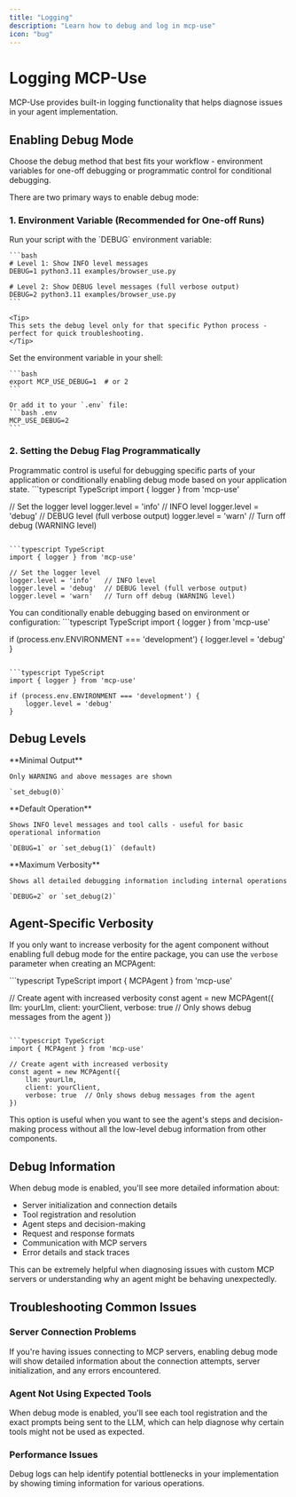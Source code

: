 ```yaml
---
title: "Logging"
description: "Learn how to debug and log in mcp-use"
icon: "bug"
---
```


# Logging MCP-Use

<Info>
MCP-Use provides built-in logging functionality that helps diagnose issues in your agent implementation.
</Info>

## Enabling Debug Mode

<Note>
Choose the debug method that best fits your workflow - environment variables for one-off debugging or programmatic control for conditional debugging.
</Note>

There are two primary ways to enable debug mode:

### 1. Environment Variable (Recommended for One-off Runs)

<Tabs>
  <Tab title="Inline (Temporary)">
    Run your script with the `DEBUG` environment variable:

    ```bash
    # Level 1: Show INFO level messages
    DEBUG=1 python3.11 examples/browser_use.py

    # Level 2: Show DEBUG level messages (full verbose output)
    DEBUG=2 python3.11 examples/browser_use.py
    ```

    <Tip>
    This sets the debug level only for that specific Python process - perfect for quick troubleshooting.
    </Tip>
  </Tab>

  <Tab title="Persistent">
    Set the environment variable in your shell:

    ```bash
    export MCP_USE_DEBUG=1  # or 2
    ```

    Or add it to your `.env` file:
    ```bash .env
    MCP_USE_DEBUG=2
    ```
  </Tab>
</Tabs>

### 2. Setting the Debug Flag Programmatically

<Note>
Programmatic control is useful for debugging specific parts of your application or conditionally enabling debug mode based on your application state.
</Note>

<CodeGroup>
```typescript TypeScript
import { logger } from 'mcp-use'

// Set the logger level
logger.level = 'info'   // INFO level
logger.level = 'debug'  // DEBUG level (full verbose output)
logger.level = 'warn'   // Turn off debug (WARNING level)
```

```typescript TypeScript
import { logger } from 'mcp-use'

// Set the logger level
logger.level = 'info'   // INFO level
logger.level = 'debug'  // DEBUG level (full verbose output)
logger.level = 'warn'   // Turn off debug (WARNING level)
```
</CodeGroup>

<Tip>
You can conditionally enable debugging based on environment or configuration:

<CodeGroup>
```typescript TypeScript
import { logger } from 'mcp-use'

if (process.env.ENVIRONMENT === 'development') {
    logger.level = 'debug'
}
```

```typescript TypeScript
import { logger } from 'mcp-use'

if (process.env.ENVIRONMENT === 'development') {
    logger.level = 'debug'
}
```
</CodeGroup>
</Tip>

## Debug Levels

<CardGroup cols={3}>
  <Card title="Level 0 - Normal" icon="volume-off">
    **Minimal Output**

    Only WARNING and above messages are shown

    `set_debug(0)`
  </Card>

  <Card title="Level 1 - Info" icon="volume-low">
    **Default Operation**

    Shows INFO level messages and tool calls - useful for basic operational information

    `DEBUG=1` or `set_debug(1)` (default)
  </Card>

  <Card title="Level 2 - Full Debug" icon="volume-high">
    **Maximum Verbosity**

    Shows all detailed debugging information including internal operations

    `DEBUG=2` or `set_debug(2)`
  </Card>
</CardGroup>

## Agent-Specific Verbosity

If you only want to increase verbosity for the agent component without enabling full debug mode for the entire package, you can use the `verbose` parameter when creating an MCPAgent:

<CodeGroup>
```typescript TypeScript
import { MCPAgent } from 'mcp-use'

// Create agent with increased verbosity
const agent = new MCPAgent({
    llm: yourLlm,
    client: yourClient,
    verbose: true  // Only shows debug messages from the agent
})
```

```typescript TypeScript
import { MCPAgent } from 'mcp-use'

// Create agent with increased verbosity
const agent = new MCPAgent({
    llm: yourLlm,
    client: yourClient,
    verbose: true  // Only shows debug messages from the agent
})
```
</CodeGroup>

This option is useful when you want to see the agent's steps and decision-making process without all the low-level debug information from other components.

## Debug Information

When debug mode is enabled, you'll see more detailed information about:

- Server initialization and connection details
- Tool registration and resolution
- Agent steps and decision-making
- Request and response formats
- Communication with MCP servers
- Error details and stack traces

This can be extremely helpful when diagnosing issues with custom MCP servers or understanding why an agent might be behaving unexpectedly.


## Troubleshooting Common Issues

### Server Connection Problems

If you're having issues connecting to MCP servers, enabling debug mode will show detailed information about the connection attempts, server initialization, and any errors encountered.

### Agent Not Using Expected Tools

When debug mode is enabled, you'll see each tool registration and the exact prompts being sent to the LLM, which can help diagnose why certain tools might not be used as expected.

### Performance Issues

Debug logs can help identify potential bottlenecks in your implementation by showing timing information for various operations.
